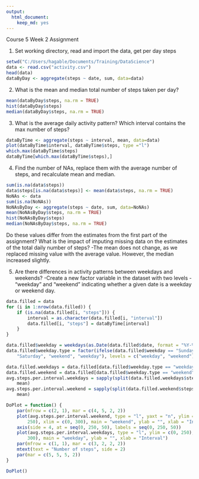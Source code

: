 ---
output: 
  html_document: 
    keep_md: yes
---
Course 5 Week 2 Assignment

1. Set working directory, read and import the data, get per day steps
```{r echo=TRUE} 
setwd("C:/Users/hagable/Documents/Training/DataScience")
data <- read.csv("activity.csv")
head(data)
dataByDay <- aggregate(steps ~ date, sum, data=data)
```

2. What is the mean and median total number of steps taken per day?
```{r echo=TRUE}
mean(dataByDay$steps, na.rm = TRUE)
hist(dataByDay$steps)
median(dataByDay$steps, na.rm = TRUE)
```

3. What is the average daily activity pattern? Which interval contains the max number of steps?
```{r echo = TRUE}
dataByTime <- aggregate(steps ~ interval, mean, data=data)
plot(dataByTime$interval, dataByTime$steps, type ="l")
which.max(dataByTime$steps)
dataByTime[which.max(dataByTime$steps),]
```

4. Find the number of NAs, replace them with the average number of steps, and recalculate mean and median.
```{r echo = TRUE}
sum(is.na(data$steps))
data$steps[is.na(data$steps)] <- mean(data$steps, na.rm = TRUE)
NoNAs <- data
sum(is.na(NoNAs))
NoNAsByDay <- aggregate(steps ~ date, sum, data=NoNAs)
mean(NoNAsByDay$steps, na.rm = TRUE)
hist(NoNAsByDay$steps)
median(NoNAsByDay$steps, na.rm = TRUE)

```

Do these values differ from the estimates from the first part of the assignment? What is the impact of imputing missing data on the estimates of the total daily number of steps?
-The mean does not change, as we replaced missing value with the average value. However, the median increased slightly. 

5. Are there differences in activity patterns between weekdays and weekends?
-Create a new factor variable in the dataset with two levels - "weekday" and "weekend" indicating whether a given date is a weekday or weekend day.

```{r echo=TRUE}
data.filled = data
for (i in 1:nrow(data.filled)) {
    if (is.na(data.filled[i, "steps"])) {
        interval = as.character(data.filled[i, "interval"])
        data.filled[i, "steps"] = dataByTime[interval]
    }
}

data.filled$weekday = weekdays(as.Date(data.filled$date, format = "%Y-%m-%d"))
data.filled$weekday.type = factor(ifelse(data.filled$weekday == "Sunday" | data.filled$weekday == 
    "Saturday", "weekend", "weekday"), levels = c("weekday", "weekend"))

data.filled.weekdays = data.filled[data.filled$weekday.type == "weekday", ]
data.filled.weekend = data.filled[data.filled$weekday.type == "weekend", ]
avg.steps.per.interval.weekdays = sapply(split(data.filled.weekdays$steps, data.filled.weekdays$interval), 
    mean)
avg.steps.per.interval.weekend = sapply(split(data.filled.weekend$steps, data.filled.weekend$interval), 
    mean)

DoPlot = function() {
    par(mfrow = c(2, 1), mar = c(4, 5, 2, 2))
    plot(avg.steps.per.interval.weekend, type = "l", yaxt = "n", ylim = c(0, 
        250), xlim = c(0, 300), main = "weekend", ylab = "", xlab = "Interval")
    axis(side = 4, at = seq(0, 250, 50), labels = seq(0, 250, 50))
    plot(avg.steps.per.interval.weekdays, type = "l", ylim = c(0, 250), xlim = c(0, 
        300), main = "weekday", ylab = "", xlab = "Interval")
    par(mfrow = c(1, 1), mar = c(3, 2, 2, 2))
    mtext(text = "Number of steps", side = 2)
    par(mar = c(5, 5, 5, 2))
}

DoPlot()
```

